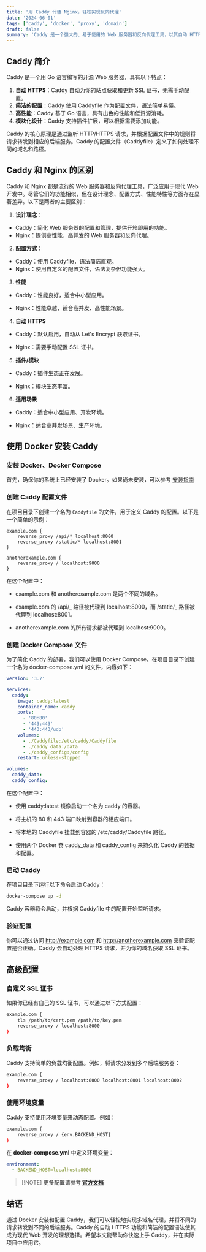 ```yaml
---
title: '用 Caddy 代替 Nginx，轻松实现反向代理'
date: '2024-06-01'
tags: ['caddy', 'docker', 'proxy', 'domain']
draft: false
summary: 'Caddy 是一个强大的、易于使用的 Web 服务器和反向代理工具，以其自动 HTTPS 和简洁的配置而闻名。本文将介绍如何使用 Docker 安装 Caddy，并配置多个域名代理到不同的应用。'
---
```


## Caddy 简介

Caddy 是一个用 Go 语言编写的开源 Web 服务器，具有以下特点：

1. **自动 HTTPS**：Caddy 自动为你的站点获取和更新 SSL 证书，无需手动配置。
2. **简洁的配置**：Caddy 使用 Caddyfile 作为配置文件，语法简单易懂。
3. **高性能**：Caddy 基于 Go 语言，具有出色的性能和低资源消耗。
4. **模块化设计**：Caddy 支持插件扩展，可以根据需要添加功能。

Caddy 的核心原理是通过监听 HTTP/HTTPS 请求，并根据配置文件中的规则将请求转发到相应的后端服务。Caddy 的配置文件（Caddyfile）定义了如何处理不同的域名和路径。

## Caddy 和 Nginx 的区别

Caddy 和 Nginx 都是流行的 Web 服务器和反向代理工具，广泛应用于现代 Web 开发中。尽管它们的功能相似，但在设计理念、配置方式、性能特性等方面存在显著差异。以下是两者的主要区别：

1. **设计理念**：

- Caddy：简化 Web 服务器的配置和管理，提供开箱即用的功能。
- Nginx：提供高性能、高并发的 Web 服务器和反向代理。

2. **配置方式**：

- Caddy：使用 Caddyfile，语法简洁直观。
- Nginx：使用自定义的配置文件，语法复杂但功能强大。

3. **性能**

- Caddy：性能良好，适合中小型应用。

- Nginx：性能卓越，适合高并发、高性能场景。

4. **自动 HTTPS**

- Caddy：默认启用，自动从 Let's Encrypt 获取证书。

- Nginx：需要手动配置 SSL 证书。

5. **插件/模块**

- Caddy：插件生态正在发展。

- Nginx：模块生态丰富。

6. **适用场景**

- Caddy：适合中小型应用、开发环境。

- Nginx：适合高并发场景、生产环境。

## 使用 Docker 安装 Caddy

### 安装 Docker、Docker Compose

首先，确保你的系统上已经安装了 Docker。如果尚未安装，可以参考 [安装指南](https://jxzsite.com/blog/vps/new-vps-config#%E5%AE%89%E8%A3%85-docker-%E5%92%8C-docker-compose)

### 创建 Caddy 配置文件

在项目目录下创建一个名为 `Caddyfile` 的文件，用于定义 Caddy 的配置。以下是一个简单的示例：

```caddyfile
example.com {
    reverse_proxy /api/* localhost:8000
    reverse_proxy /static/* localhost:8001
}

anotherexample.com {
    reverse_proxy / localhost:9000
}
```

在这个配置中：

- example.com 和 anotherexample.com 是两个不同的域名。

- example.com 的 /api/_ 路径被代理到 localhost:8000，而 /static/_ 路径被代理到 localhost:8001。

- anotherexample.com 的所有请求都被代理到 localhost:9000。

### 创建 Docker Compose 文件

为了简化 Caddy 的部署，我们可以使用 Docker Compose。在项目目录下创建一个名为 docker-compose.yml 的文件，内容如下：

```yml
version: '3.7'

services:
  caddy:
    image: caddy:latest
    container_name: caddy
    ports:
      - '80:80'
      - '443:443'
      - '443:443/udp'
    volumes:
      - ./Caddyfile:/etc/caddy/Caddyfile
      - ./caddy_data:/data
      - ./caddy_config:/config
    restart: unless-stopped

volumes:
  caddy_data:
  caddy_config:
```

在这个配置中：

- 使用 caddy:latest 镜像启动一个名为 caddy 的容器。

- 将主机的 80 和 443 端口映射到容器的相应端口。

- 将本地的 Caddyfile 挂载到容器的 /etc/caddy/Caddyfile 路径。

- 使用两个 Docker 卷 caddy_data 和 caddy_config 来持久化 Caddy 的数据和配置。

### 启动 Caddy

在项目目录下运行以下命令启动 Caddy：

```bash
docker-compose up -d
```

Caddy 容器将会启动，并根据 Caddyfile 中的配置开始监听请求。

### 验证配置

你可以通过访问 http://example.com 和 http://anotherexample.com 来验证配置是否正确。Caddy 会自动处理 HTTPS 请求，并为你的域名获取 SSL 证书。

## 高级配置

### 自定义 SSL 证书

如果你已经有自己的 SSL 证书，可以通过以下方式配置：

```bash
example.com {
    tls /path/to/cert.pem /path/to/key.pem
    reverse_proxy / localhost:8000
}
```

### 负载均衡

Caddy 支持简单的负载均衡配置。例如，将请求分发到多个后端服务器：

```bash
example.com {
    reverse_proxy / localhost:8000 localhost:8001 localhost:8002
}
```

### 使用环境变量

Caddy 支持使用环境变量来动态配置。例如：

```bash
example.com {
    reverse_proxy / {env.BACKEND_HOST}
}
```

在 **docker-compose.yml** 中定义环境变量：

```yml
environment:
  - BACKEND_HOST=localhost:8000
```

> [!NOTE] **更多配置请参考 [官方文档](https://caddyserver.com/docs/caddyfile/options)**

## 结语

通过 Docker 安装和配置 Caddy，我们可以轻松地实现多域名代理，并将不同的请求转发到不同的后端服务。Caddy 的自动 HTTPS 功能和简洁的配置语法使其成为现代 Web 开发的理想选择。希望本文能帮助你快速上手 Caddy，并在实际项目中应用它。
